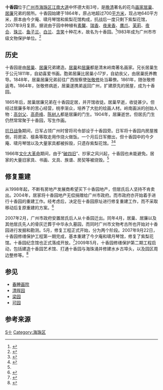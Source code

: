 {{文物保护单位
| 级别 = 市县级
| 省名 = 广东省
| 市/县名 = 广州市
| 图片 = 
| 名称 = 十香园
| 编号 = 
| 分类 = 古、近代建筑
| 所在 = [[广州市|广州市]][[海珠区|海珠区]]
| 时代 = [[清朝|清朝]]
| 登录 = 1983年
}}

'''十香园'''位于[[广州市|广州市]][[海珠区|海珠区]][[江南大道_(廣州)|江南大道]]中怀德大街3号，是[[清朝|晚清]]著名的花鸟[[画家|画家]][[居巢|居巢]]、[[居廉|居廉]]兄弟的居所。十香园始建于1864年，原占地超过700[[平方米|平方米]]，现占地640平方米，原本由今夕庵、啸月琴馆和紫梨花馆构成，抗战后一度只剩下紫梨花馆，2007年9月复原。据说由于园中种植有[[素馨|素馨]]、[[瑞香|瑞香]]、[[夜来香|夜来香]]、[[鹰爪花|鹰爪]]、[[茉莉|茉莉]]、[[夜合花|夜合]]、[[珠兰|珠兰]]、[[鱼子兰|鱼子兰]]、[[白兰|白兰]]、[[含笑|含笑]]十种花木，故名为十香园。<ref name="wmy">{{cite journal | author = 王美怡| title =《岭南故居》系列之十二：十香园 | journal =《开放时代》 |volume =2007年第6期 }}</ref>1983年成为广州市市级文物保护单位。<ref>{{cite web| url =http://www.gzwh.gov.cn/whw/channel/whmc/wwjz/gzswwbhdy/index.htm| title =广州市文物保护单位简表| publisher =广州文化信息网| accessdate =2010-07-28| deadurl =yes| archiveurl =https://web.archive.org/web/20041201005257/http://www.gzwh.gov.cn/whw/channel/whmc/wwjz/gzswwbhdy/index.htm| archivedate =2004-12-01}}</ref>

== 历史 ==

十香园是由[[居巢|居巢]]、[[居廉|居廉]]兄弟建造。[[居巢|居巢]]和[[居廉|居廉]]都是清末岭南著名画家。兄长居巢生于公元1811年，自幼喜爱书画。胞弟居廉比居巢小17岁，自幼丧父，由居巢抚养教导。1848年，居巢居廉兄弟前往广西按察使[[张敬修|张敬修]]处当幕僚。1861年，随张敬修返粤。1864年，张敬修病逝，居巢遂携弟返回广州，扩建原先的居屋，成为十香园。

1865年后，居巢居廉兄弟在十香园定居，并开馆收徒。居巢早逝，收徒甚少。但经过居廉多年的苦心经营，桃李渐众，培养了大批的绘画人材。岭南画派的创始人物：[[高剑父|高剑父]]、[[高奇峰|高奇峰]]、[[陈树人|陈树人]]都是居廉的门生。1904年，居廉逝世。但居氏门生仍然常常聚于十香园，写生作画。

[[抗日战争|抗日战争]]期间，日军占领广州时曾将司令部设于十香园旁。日军将十香园内房屋推倒，将房梁、檩条等取走用作烧火做饭。一个月后日军撤出，但十香园中的今夕庵、啸月琴馆以及大量家具都被拆毁，只遗存紫梨花馆。<ref name="gzrb">{{cite web |url = http://www.cnarts.cn/yszx/14173.html |title = 十香留故园 枯铁发新绿 |publisher = 广州日报 |author = 梁婵 |date = 2007-09-22 |accessdate = 2010-07-28 }}{{dead link|date=2017年11月 |bot=InternetArchiveBot |fix-attempted=yes }}</ref><ref>{{cite web |url = http://www.chinareviewnews.com/doc/1004/5/7/5/100457524_2.html?coluid=55&kindid=1153&docid=100457524&mdate=0926162546 |title = 十香園：畫魂傳嶺南，扶疏滿人間 |publisher = 广州日报 |author =  |date = 2007-09-22 |accessdate = 2010-07-28 |archive-date = 2019-08-01 |archive-url = https://web.archive.org/web/20190801210356/http://www.chinareviewnews.com/doc/1004/5/7/5/100457524_2.html?coluid=55&kindid=1153&docid=100457524&mdate=0926162546 |dead-url = no }}</ref>

1966年[[文化大革命|文化大革命]]期间，由于“[[破四旧|破四旧]]”、抄家之风兴起，十香园也未能避免。居家的大量旧家具、书画、文具、族谱、房契等被烧毁。<ref name="gzrb"/>

== 修复重建 ==

从1998年起，不断有房地产发展商希望买下十香园地产，但居氏后人坚持不肯卖出。2004年，居家将十香园地产无偿捐赠给广州市政府。而市政府亦开始着手进行十香园的重建工作。经考虑后，决定在十香园原址进行修复重建工作，而不采取移动后复原重建的方案。<ref>{{cite web| url =http://www.gzuda.gov.cn/news/view.asp?id=XW200606190836437160&fdID=CL200303051534051295&tbColor=&trColor=| title =“十香园”下月起原址复建| publisher =广州市城市建设档案馆| author =| date =2007-04-11| accessdate =2010-07-28| deadurl =yes| archiveurl =https://archive.is/20120805061440/http://www.gzuda.gov.cn/news/view.asp?id=XW200606190836437160&fdID=CL200303051534051295&tbColor=&trColor=| archivedate =2012-08-05}}</ref>

2007年2月，广州市政府安置居氏后人从十香园迁出。同年4月，居巢、居廉以及其他居氏先人的骨灰迁葬于中华永久墓园，而同时广州市文物考古所也开始对十香园进行发掘和勘测。5月，修复工程正式开始，分为两个阶段。2007年9月22日，十香园修缮保护工程第一期完成，基本重建了今夕庵和啸月琴馆，修复了紫梨花馆。十香园纪念馆也正式落成开放。<ref>{{cite web |url =http://news.folkw.com/www/dongtaizixun/085922653.html |title =广州十香园 月底将重现当年盛景 |publisher =南方日报 |author = |date =2007-09-15 |accessdate =2010-07-28 |archive-date =2016-03-04 |archive-url =https://web.archive.org/web/20160304103009/http://news.folkw.com/www/dongtaizixun/085922653.html |dead-url =no }}</ref>2009年5月，十香园修缮保护第二期工程启动，包括建造十香园艺术馆、打通十香园与海珠涌并修建水乡古埠头，以及园区周边整修等。<ref>{{cite web |url = http://news.dayoo.com/news/201007/14/85080_13292087.htm |title = 十香园二期主体建筑封顶 将于9月岭南艺术节期间开门迎客 |publisher = 广州日报 |author =  |date = 2010-07-14 |accessdate = 2010-07-28 |deadurl = yes |archiveurl = https://web.archive.org/web/20160304085551/http://news.dayoo.com/news/201007/14/85080_13292087.htm |archivedate = 2016-03-04 }}</ref>

== 参见 ==
*[[春睡画院|春睡画院]]
*[[清晖园|清晖园]]
*[[梁园|梁园]]
*[[可园|可园]]
==参考来源 ==
{{reflist}}
[[Category:广东清朝建筑物|S十]]
[[Category:海珠区|Category:海珠区]]
